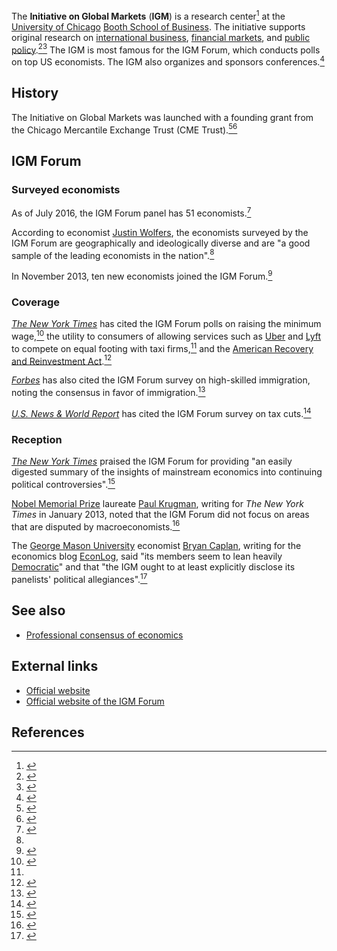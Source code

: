 The '''Initiative on Global Markets''' ('''IGM''') is a research center<ref>{{cite web |url=http://www.kristaseidl.com/university-of-chicago-booth-school-of-business/ |title=Initiative on Global Markets Annual Report |publisher=Krista Seidl Design, Co. |accessdate=July 9, 2016}}</ref> at the [[University of Chicago]] [[Booth School of Business]]. The initiative supports original research on [[international business]], [[financial market]]s, and [[public policy]].<ref>{{cite web |url=http://www.uchicago.edu/research/center/initiative_on_global_markets/ |title=Initiative on Global Markets |publisher=The University of Chicago |accessdate=July 8, 2016}}</ref><ref>{{cite web |url=https://www.povertyactionlab.org/partners/university-chicago-booth-school-business-initiative-global-markets |title=University of Chicago Booth School of Business Initiative on Global Markets |publisher=[[Abdul Latif Jameel Poverty Action Lab]] |accessdate=July 8, 2016}}</ref> The IGM is most famous for the IGM Forum, which conducts polls on top US economists. The IGM also organizes and sponsors conferences.<ref>{{cite web |url=https://www.chicagobooth.edu/~/media/5D6639BCEEC84C75820639866F0F168D.pdf |accessdate=October 5, 2016 |title=Initiative on Global Markets: 2010–11 Year in Review}}</ref>

==History==

The Initiative on Global Markets was launched with a founding grant from the Chicago Mercantile Exchange Trust (CME Trust).<ref>{{cite web |url=http://citeseerx.ist.psu.edu/viewdoc/summary?doi=10.1.1.173.7142 |title=Leveraged Losses: Lessons from the Mortgage Market Meltdown |accessdate=October 5, 2016 |first1=David |last1=Greenlaw |first2=Jan |last2=Hatzius |first3=Anil K. |last3=Kashyap |first4=Hyun Song |last4=Shin |year=2008}}</ref><ref>{{cite web |url=http://philanthropynewsdigest.org/news/chicago-mercantile-exchange-trust-awards-its-first-grants |title=Chicago Mercantile Exchange Trust Awards Its First Grants |publisher=Philanthropy News Digest |accessdate=October 5, 2016 |date=December 14, 2006}}</ref>

==IGM Forum==

===Surveyed economists===

As of July 2016, the IGM Forum panel has 51 economists.<ref>{{cite web |url=http://www.igmchicago.org/igm-economic-experts-panel/participants |title=Participants |publisher=IGM Forum |accessdate=July 9, 2016}}</ref>

According to economist [[Justin Wolfers]], the economists surveyed by the IGM Forum are geographically and ideologically diverse and are "a good sample of the leading economists in the nation".<ref name=nyt_stimulus />

In November 2013, ten new economists joined the IGM Forum.<ref>{{cite web |url=http://www.igmchicago.org/uncategorized/10-new-economic-experts-join-the-igm-panel |title=10 New Economic Experts join the IGM Panel |publisher=IGM Forum |accessdate=July 8, 2016 |date=November 6, 2013}}</ref>

===Coverage===

''[[The New York Times]]'' has cited the IGM Forum polls on raising the minimum wage,<ref>{{cite web |url=http://economix.blogs.nytimes.com/2013/03/04/what-economists-think-about-raising-the-minimum-wage/ |author=Catherine Rampell |date=March 4, 2013 |title=What Economists Think About Raising the Minimum Wage |publisher=''[[The New York Times]]'' |accessdate=July 9, 2016}}</ref> the utility to consumers of allowing services such as [[Uber (company)|Uber]] and [[Lyft]] to compete on equal footing with taxi firms,<ref name=nyt_uber /> and the [[American Recovery and Reinvestment Act]].<ref name=nyt_stimulus>{{cite web |url=http://www.nytimes.com/2014/07/30/upshot/what-debate-economists-agree-the-stimulus-lifted-the-economy.html |author=Justin Wolfers |date=July 29, 2014 |title=What Debate? Economists Agree the Stimulus Lifted the Economy |publisher=''[[The New York Times]]'' |accessdate=July 9, 2016}}</ref>

''[[Forbes]]'' has also cited the IGM Forum survey on high-skilled immigration, noting the consensus in favor of immigration.<ref>{{cite web |url=http://www.forbes.com/sites/modeledbehavior/2013/02/12/economists-agree-high-skilled-immigration-makes-americans-better-off/ |archiveurl=https://web.archive.org/web/20160507111456/http://www.forbes.com/sites/modeledbehavior/2013/02/12/economists-agree-high-skilled-immigration-makes-americans-better-off/ |archivedate=May 7, 2016 |author=Adam Ozimek |date=February 12, 2013 |title=Economists Agree: High-Skilled Immigration Makes Americans Better Off |publisher=Forbes |accessdate=July 8, 2016}}</ref>

''[[U.S. News & World Report]]'' has cited the IGM Forum survey on tax cuts.<ref>{{cite web |url=http://www.usnews.com/opinion/blogs/economic-intelligence/2012/06/29/economists-agree-tax-cuts-cost-revenue--- |author=Chad Stone |date=June 29, 2012 |title=Economists Agree: Tax Cuts Cost Revenue |publisher=''[[U.S. News & World Report]]'' |accessdate=July 10, 2016}}</ref>

===Reception===

''[[The New York Times]]'' praised the IGM Forum for providing "an easily digested summary of the insights of mainstream economics into continuing political controversies".<ref name=nyt_uber>{{cite web |url=http://www.nytimes.com/2014/10/01/upshot/uber-improves-life-economists-agree.html |author=Justin Wolfers |date=September 30, 2014 |title=Uber Improves Life, Economists Agree |publisher=''[[The New York Times]]'' |accessdate=July 8, 2016}}</ref>

[[Nobel Memorial Prize in Economic Sciences|Nobel Memorial Prize]] laureate [[Paul Krugman]], writing for ''The New York Times'' in January 2013, noted that the IGM Forum did not focus on areas that are disputed by macroeconomists.<ref>{{cite web |url=http://krugman.blogs.nytimes.com/2013/01/05/ideology-and-economics/ |date=January 5, 2013 |title=Ideology and Economics |publisher=''[[The New York Times]]'' |accessdate=July 10, 2016 |author=Paul Krugman}}</ref>

The [[George Mason University]] economist [[Bryan Caplan]], writing for the economics blog [[EconLog]], said "its members seem to lean heavily [[Democratic Party (United States)|Democratic]]" and that "the IGM ought to at least explicitly disclose its panelists' political allegiances".<ref>{{cite web |url=http://econlog.econlib.org/archives/2012/07/igm_and_economi.html |author=Bryan Caplan |date=July 27, 2012 |title=IGM, Economic Consensus, and Partisan Bias |publisher=EconLog |accessdate=July 8, 2016}}</ref>

==See also==

* [[Professional consensus of economics]]

==External links==

* [https://research.chicagobooth.edu/igm/ Official website]
* [http://www.igmchicago.org/ Official website of the IGM Forum]

==References==

{{reflist|30em}}

